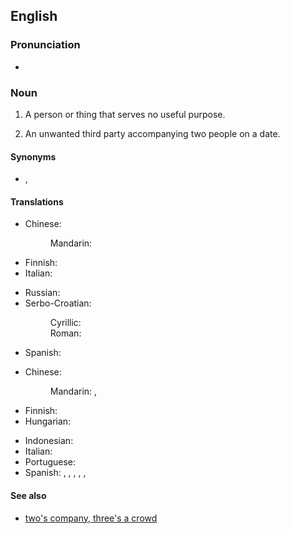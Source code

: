 ==English==

===Pronunciation===
* {{audio|En-au-third wheel.ogg|Audio (AU)|lang=en}}

===Noun===
{{en-noun}}

# {{lb|en|idiomatic}} A person or thing that serves no useful purpose.
# {{lb|en|idiomatic}} An unwanted third party accompanying two people on a date.

====Synonyms====
* {{l|en|fifth wheel}}, {{l|en|gooseberry}} {{qualifier|British}}

====Translations====
{{trans-top|person or thing that serves no useful purpose}}
* Chinese:
*: Mandarin: {{t-needed|cmn}}
* Finnish: {{t+|fi|painolasti}}
* Italian: {{t|it|ultima ruota del carro|f}}
{{trans-mid}}
* Russian: {{t|ru|третий лишний|sc=Cyrl}}
* Serbo-Croatian:
*: Cyrillic: {{t|sh|тринаесто прасе}}
*: Roman: {{t|sh|trinaesto prase}}
* Spanish:
{{trans-bottom}}

{{trans-top|unwanted third party accompanying two people on a date}}
* Chinese:
*: Mandarin: {{t+|cmn|電燈泡|sc=Hani}}, {{t+|cmn|电灯泡|tr=diàndēngpào|sc=Hani}}
* Finnish: {{t|fi|kolmas pyörä}}
* Hungarian: {{t+|hu|gyertyatartó}}
{{trans-mid}}
* Indonesian: {{t+|id|obat nyamuk}}
* Italian: {{t|it|terzo incomodo}}
* Portuguese: {{t+|pt|vela|f}}
* Spanish: {{t|es|sujetavelas|m|f}} {{qualifier|Spain}}, {{t|es|mal tercio|m}} {{qualifier|Mexico}}, {{t+|es|sapo|m}} {{qualifier|Cuba}}, {{t+|es|violinista|m|f}} {{qualifier|Latin America}}, {{t|es|chaperón}}, {{t+|es|paleta}}
{{trans-bottom}}

====See also====
* [[two's company, three's a crowd]]